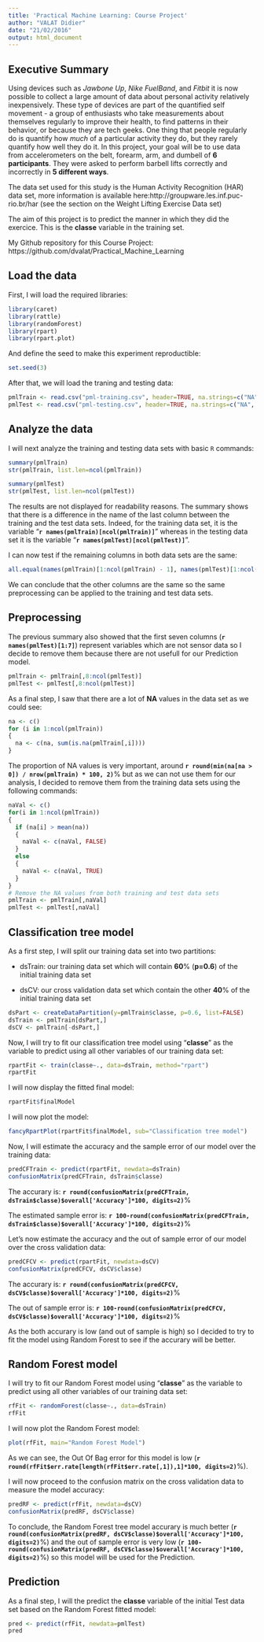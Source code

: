 ---
title: 'Practical Machine Learning: Course Project'
author: "VALAT Didier"
date: "21/02/2016"
output: html_document
---

## Executive Summary
Using devices such as *Jawbone Up*, *Nike FuelBand*, and *Fitbit* it is now possible to collect a large amount of data about personal activity relatively inexpensively. These type of devices are part of the quantified self movement - a group of enthusiasts who take measurements about themselves regularly to improve their health, to find patterns in their behavior, or because they are tech geeks. One thing that people regularly do is quantify how *much* of a particular activity they do, but they rarely quantify how well they do it. In this project, your goal will be to use data from accelerometers on the belt, forearm, arm, and dumbell of **6 participants**. They were asked to perform barbell lifts correctly and incorrectly in **5 different ways**.

The data set used for this study is the Human Activity Recognition (HAR) data set, more information is available here:http://groupware.les.inf.puc-rio.br/har (see the section on the Weight Lifting Exercise Data set)

The aim of this project is to predict the manner in which they did the exercice. This is the **classe** variable in the training set.

My Github repository for this Course Project: https://github.com/dvalat/Practical_Machine_Learning

## Load the data
First, I will load the required libraries:

```{r echo=TRUE, warning=FALSE, message=FALSE}
library(caret)
library(rattle)
library(randomForest)
library(rpart)
library(rpart.plot)
```

And define the seed to make this experiment reproductible:
```{r echo=TRUE}
set.seed(3)
```

After that, we will load the traning and testing data:

```{r echo=TRUE, results='hide'}
pmlTrain <- read.csv("pml-training.csv", header=TRUE, na.strings=c("NA", "#DIV/0!", ""))
pmlTest <- read.csv("pml-testing.csv", header=TRUE, na.strings=c("NA", "#DIV/0!", ""))
```

## Analyze the data

I will next analyze the training and testing data sets with basic `R` commands: 
```{r echo=TRUE, results='hide'}
summary(pmlTrain)
str(pmlTrain, list.len=ncol(pmlTrain))

summary(pmlTest)
str(pmlTest, list.len=ncol(pmlTest))
```

The results are not displayed for readability reasons.
The summary shows that there is a difference in the name of the last column between the training and the test data sets. Indeed, for the training data set, it is the variable "**`r names(pmlTrain)[ncol(pmlTrain)]`**" whereas in the testing data set it is the variable "**`r names(pmlTest)[ncol(pmlTest)]`**".

I can now test if the remaining columns in both data sets are the same:
  
```{r echo=TRUE}
all.equal(names(pmlTrain)[1:ncol(pmlTrain) - 1], names(pmlTest)[1:ncol(pmlTrain) - 1])
```

We can conclude that the other columns are the same so the same preprocessing can be applied to the training and test data sets.

## Preprocessing

The previous summary also showed that the first seven columns (**`r names(pmlTest)[1:7]`**) represent variables which are not sensor data so I decide to remove them because there are not usefull for our Prediction model.

```{r echo=TRUE}
pmlTrain <- pmlTrain[,8:ncol(pmlTest)]
pmlTest <- pmlTest[,8:ncol(pmlTest)]
```

As a final step, I saw that there are a lot of **NA** values in the data set as we could see:
  
```{r echo=TRUE}
na <- c()
for (i in 1:ncol(pmlTrain))
{
  na <- c(na, sum(is.na(pmlTrain[,i])))
}
```

The proportion of NA values is very important, around **`r round(min(na[na > 0]) / nrow(pmlTrain) * 100, 2)`**% but as we can not use them for our analysis, I decided to remove them from the training data sets using the following commands:

```{r echo=TRUE}
naVal <- c()
for(i in 1:ncol(pmlTrain))
{
  if (na[i] > mean(na))
  {
    naVal <- c(naVal, FALSE)
  }
  else
  {
    naVal <- c(naVal, TRUE)
  }
}
# Remove the NA values from both training and test data sets
pmlTrain <- pmlTrain[,naVal]
pmlTest <- pmlTest[,naVal]
```

## Classification tree model

As a first step, I will split our training data set into two partitions:

- dsTrain: our training data set which will contain **60**% (**p=0.6**) of the initial training data set

- dsCV: our cross validation data set which contain the other **40**% of the initial training data set

```{r echo=TRUE}
dsPart <- createDataPartition(y=pmlTrain$classe, p=0.6, list=FALSE)
dsTrain <- pmlTrain[dsPart,]
dsCV <- pmlTrain[-dsPart,]
```

Now, I will try to fit our classification tree model using "**classe**" as the variable to predict using all other variables of our training data set:

```{r echo=TRUE}
rpartFit <- train(classe~., data=dsTrain, method="rpart")
rpartFit
```

I will now display the fitted final model:

```{r echo=TRUE}
rpartFit$finalModel
```

I will now plot the model:

```{r echo=TRUE}
fancyRpartPlot(rpartFit$finalModel, sub="Classification tree model")
```

Now, I will estimate the accuracy and the sample error of our model over the training data:

```{r echo=TRUE}
predCFTrain <- predict(rpartFit, newdata=dsTrain)
confusionMatrix(predCFTrain, dsTrain$classe)
```

The accurary is: **`r round(confusionMatrix(predCFTrain, dsTrain$classe)$overall['Accuracy']*100, digits=2)`**%

The estimated sample error is: **`r 100-round(confusionMatrix(predCFTrain, dsTrain$classe)$overall['Accuracy']*100, digits=2)`**%

Let's now estimate the accuracy and the out of sample error of our model over the cross validation data:

```{r echo=TRUE}
predCFCV <- predict(rpartFit, newdata=dsCV)
confusionMatrix(predCFCV, dsCV$classe)
```

The accurary is: **`r round(confusionMatrix(predCFCV, dsCV$classe)$overall['Accuracy']*100, digits=2)`**%

The out of sample error is: **`r 100-round(confusionMatrix(predCFCV, dsCV$classe)$overall['Accuracy']*100, digits=2)`**%

As the both accurary is low (and out of sample is high) so I decided to try to fit the model using Random Forest to see if the accurary will be better.

## Random Forest model

I will try to fit our Random Forest model using "**classe**" as the variable to predict using all other variables of our training data set:

```{r echo=TRUE}
rfFit <- randomForest(classe~., data=dsTrain)
rfFit
```

I will now plot the Random Forest model:

```{r echo=TRUE}
plot(rfFit, main="Random Forest Model")
```

As we can see, the Out Of Bag error for this model is low (**`r round(rfFit$err.rate[length(rfFit$err.rate[,1]),1]*100, digits=2)`**%).

I will now proceed to the confusion matrix on the cross validation data to measure the model accuracy:
  
```{r echo=TRUE}
predRF <- predict(rfFit, newdata=dsCV)
confusionMatrix(predRF, dsCV$classe)
```

To conclude, the Random Forest tree model accurary is much better (**`r round(confusionMatrix(predRF, dsCV$classe)$overall['Accuracy']*100, digits=2)`**%) and the out of sample error is very low (**`r 100-round(confusionMatrix(predRF, dsCV$classe)$overall['Accuracy']*100, digits=2)`**%) so this model will be used for the Prediction.

## Prediction

As a final step, I will the predict the **classe** variable of the initial Test data set based on the Random Forest fitted model:

```{r echo=TRUE}
pred <- predict(rfFit, newdata=pmlTest)
pred
```
